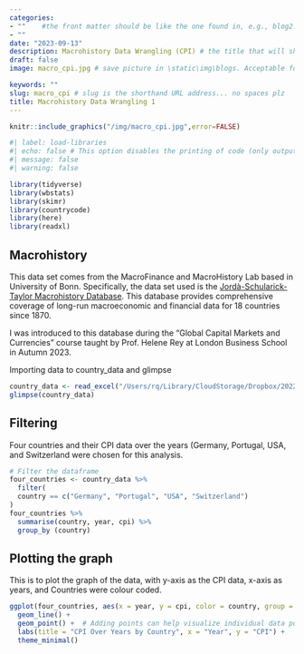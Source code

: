 ```yaml
---
categories:  
- ""    #the front matter should be like the one found in, e.g., blog2.md. It cannot be like the normal Rmd we used
- ""
date: "2023-09-13"
description: Macrohistory Data Wrangling (CPI) # the title that will show up once someone gets to this page
draft: false
image: macro_cpi.jpg # save picture in \static\img\blogs. Acceptable formats= jpg, jpeg, or png . Your iPhone pics wont work

keywords: ""
slug: macro_cpi # slug is the shorthand URL address... no spaces plz
title: Macrohistory Data Wrangling 1
---
```



```r
knitr::include_graphics("/img/macro_cpi.jpg",error=FALSE)
```

```r
#| label: load-libraries
#| echo: false # This option disables the printing of code (only output is displayed).
#| message: false
#| warning: false

library(tidyverse)
library(wbstats)
library(skimr)
library(countrycode)
library(here)
library(readxl)
```

## Macrohistory

This data set comes from the MacroFinance and MacroHistory Lab based in University of Bonn. Specifically, the data set used is the [Jordà-Schularick-Taylor Macrohistory Database](https://www.macrohistory.net/database/ "DATABASE"). This database provides comprehensive coverage of long-run macroeconomic and financial data for 18 countries since 1870.

I was introduced to this database during the "Global Capital Markets and Currencies" course taught by Prof. Helene Rey at London Business School in Autumn 2023.

Importing data to country_data and glimpse

```r
country_data <- read_excel("/Users/rq/Library/CloudStorage/Dropbox/2022-2024 LBS/2023 Term 4 Courses/E306 Global Capital Markets and Currencies/Individual assignment/JSTdatasetR6.xlsx")
glimpse(country_data)
```

## Filtering

Four countries and their CPI data over the years (Germany, Portugal, USA, and Switzerland were chosen for this analysis.

```r
# Filter the dataframe
four_countries <- country_data %>% 
  filter(
  country == c("Germany", "Portugal", "USA", "Switzerland")
)
four_countries %>%
  summarise(country, year, cpi) %>% 
  group_by (country)

```

## Plotting the graph

This is to plot the graph of the data, with y-axis as the CPI data, x-axis as years, and Countries were colour coded.

```r

ggplot(four_countries, aes(x = year, y = cpi, color = country, group = country)) +
  geom_line() +
  geom_point() +  # Adding points can help visualize individual data points
  labs(title = "CPI Over Years by Country", x = "Year", y = "CPI") +
  theme_minimal()
```
